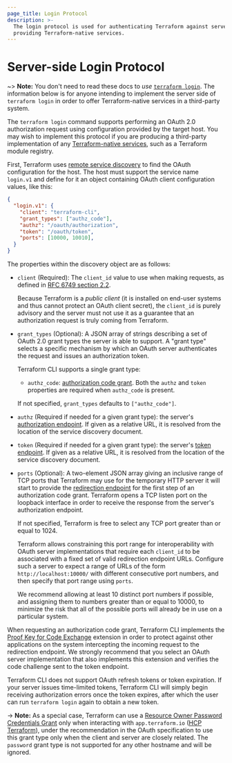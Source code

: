 ```yaml
---
page_title: Login Protocol
description: >-
  The login protocol is used for authenticating Terraform against servers
  providing Terraform-native services.
---
```


# Server-side Login Protocol

~> **Note:** You don't need to read these docs to _use_
[`terraform login`](/terraform/cli/commands/login).  The information below is for
anyone intending to implement the server side of `terraform login` in order to
offer Terraform-native services in a third-party system.

The `terraform login` command supports performing an OAuth 2.0 authorization
request using configuration provided by the target host. You may wish to
implement this protocol if you are producing a third-party implementation of
any [Terraform-native services](/terraform/internals/remote-service-discovery),
such as a Terraform module registry.

First, Terraform uses
[remote service discovery](/terraform/internals/remote-service-discovery) to
find the OAuth configuration for the host. The host must support the service
name `login.v1` and define for it an object containing OAuth client
configuration values, like this:

```json
{
  "login.v1": {
    "client": "terraform-cli",
    "grant_types": ["authz_code"],
    "authz": "/oauth/authorization",
    "token": "/oauth/token",
    "ports": [10000, 10010],
  }
}
```

The properties within the discovery object are as follows:

* `client` (Required): The `client_id` value to use when making requests, as
  defined in [RFC 6749 section 2.2](https://tools.ietf.org/html/rfc6749#section-2.2).

  Because Terraform is a _public client_ (it is installed on end-user systems
  and thus cannot protect an OAuth client secret), the `client_id` is purely
  advisory and the server must not use it as a guarantee that an authorization
  request is truly coming from Terraform.

* `grant_types` (Optional): A JSON array of strings describing a set of OAuth
  2.0 grant types the server is able to support. A "grant type" selects a
  specific mechanism by which an OAuth server authenticates the request and
  issues an authorization token.

  Terraform CLI supports a single grant type:

  * `authz_code`: [authorization code grant](https://tools.ietf.org/html/rfc6749#section-4.1).
    Both the `authz` and `token` properties are required when `authz_code` is
    present.

  If not specified, `grant_types` defaults to `["authz_code"]`.

* `authz` (Required if needed for a given grant type): the server's
  [authorization endpoint](https://tools.ietf.org/html/rfc6749#section-3.1).
  If given as a relative URL, it is resolved from the location of the
  service discovery document.

* `token` (Required if needed for a given grant type): the server's
  [token endpoint](https://tools.ietf.org/html/rfc6749#section-3.2).
  If given as a relative URL, it is resolved from the location of the
  service discovery document.

* `ports` (Optional): A two-element JSON array giving an inclusive range of
  TCP ports that Terraform may use for the temporary HTTP server it will start
  to provide the [redirection endpoint](https://tools.ietf.org/html/rfc6749#section-3.1.2)
  for the first step of an authorization code grant. Terraform opens a TCP
  listen port on the loopback interface in order to receive the response from
  the server's authorization endpoint.

  If not specified, Terraform is free to select any TCP port greater than or
  equal to 1024.

  Terraform allows constraining this port range for interoperability with OAuth
  server implementations that require each `client_id` to be associated with
  a fixed set of valid redirection endpoint URLs. Configure such a server
  to expect a range of URLs of the form `http://localhost:10000/`
  with different consecutive port numbers, and then specify that port range
  using `ports`.

  We recommend allowing at least 10 distinct port numbers if possible, and
  assigning them to numbers greater than or equal to 10000, to minimize the
  risk that all of the possible ports will already be in use on a particular
  system.

When requesting an authorization code grant, Terraform CLI implements the
[Proof Key for Code Exchange](https://tools.ietf.org/html/rfc7636) extension in
order to protect against other applications on the system intercepting the
incoming request to the redirection endpoint. We strongly recommend that you
select an OAuth server implementation that also implements this extension and
verifies the code challenge sent to the token endpoint.

Terraform CLI does not support OAuth refresh tokens or token expiration. If your
server issues time-limited tokens, Terraform CLI will simply begin receiving
authorization errors once the token expires, after which the user can run
`terraform login` again to obtain a new token.

-> **Note:** As a special case, Terraform can use a
[Resource Owner Password Credentials Grant](https://tools.ietf.org/html/rfc6749#section-4.3)
only when interacting with `app.terraform.io` ([HCP Terraform](https://cloud.hashicorp.com/products/terraform)),
under the recommendation in the OAuth specification to use this grant type only
when the client and server are closely related. The `password` grant type is
not supported for any other hostname and will be ignored.
